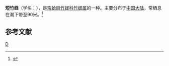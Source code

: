 {{Speciesbox 
| taxon = Solen dunkerianus
| authority = Clessin
}}
'''短竹蛏'''（学名：''{{lang|la|Solen dunkerianus}}''），是[[帘蛤目|帘蛤目]][[竹蛏科|竹蛏科]][[竹蛏属|竹蛏属]]的一种。主要分布于[[中国大陆|中国大陆]]，常栖息在潮下带至90米。<ref>{{cite web|url=http://shell.sinica.edu.tw/chinese/shellbase_detail.php?science_no=3847|title=国际贝库：短竹蛏|publisher=台湾贝类资料库|accessdate=2009-08-11|archive-date=2016-03-04|archive-url=https://web.archive.org/web/20160304091645/http://shell.sinica.edu.tw/chinese/shellbase_detail.php?science_no=3847|dead-url=no}}</ref>

== 参考文献 ==
{{reflist}}
{{Taxonbar|from=Q15234473}}

[[Category:竹蛏属|D]]